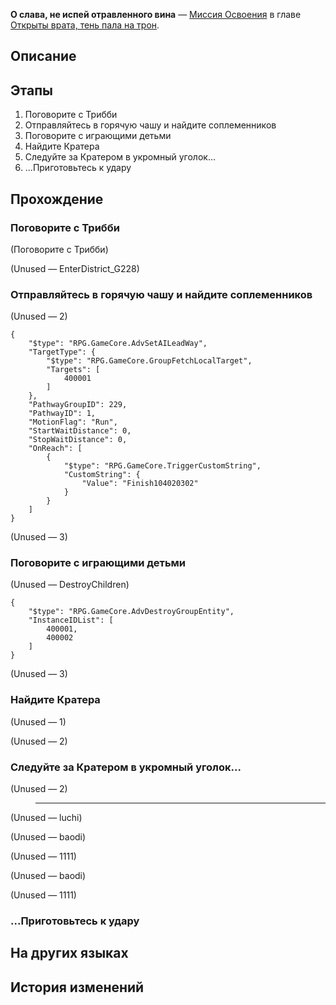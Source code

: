 {{Дополнить|Диалоги.}}
{{Миссия Инфобокс
|id              = 1040203
|Название        = 
|Изображение     = Миссия Освоения О слава, не испей отравленного вина.png
|Тип             = Миссия Освоения
|События         = 
|Глава           = Открыты врата, тень пала на трон
|Условия         = Завершена [[Миссия Освоения]] ''[[О раздор, избавь от преследующих страхов]]''
|Персонажи       = Кратер; Мидей; Паникующий солдат; Первопроходец; Солдат-доносчик; Трибби
|СтартЛокация    = Вечный священный город Охема
|Мир             = Амфореус
|Локации         = Вечный священный город Охема
|Предыдущая      = О раздор, избавь от преследующих страхов
|Следующая       = О роща, отчего мудрецы молчат?
|Награды         = Опыт Освоения*200; Звёздный нефрит*30; Путеводитель путешественника*3; Небесная амброзия*80; Кредиты*30 000
}}
'''О слава, не испей отравленного вина''' — [[Миссия Освоения]] в главе [[Открыты врата, тень пала на трон]].

==Описание==
{{Описание|Мидей обратился к Кратеру, бывалому командиру Кремноса, чтобы обсудить будущее каструма. Кратер проявил настойчивость, выразив своё желание, чтобы Мидей принял божественную власть, стал царём и вернулся домой.}}

==Этапы==
# Поговорите с Трибби
# Отправляйтесь в горячую чашу и найдите соплеменников
# Поговорите с играющими детьми
# Найдите Кратера
# Следуйте за Кратером в укромный уголок...
# ...Приготовьтесь к удару

==Прохождение==
{{Дополнить}}

===Поговорите с Трибби===
{{Описание миссии|локация=Вечный священный город Охема|Фаенон провалил испытание ядром пламени, и бремя божественной силы Никадора легло на плечи единственного наследного принца Кремноса - на вас. Но даже будучи законным наследником раздора, вы проявляете несвойственную вам нерешительность, сопротивляясь принятию божественной силы...}}
{{Диалог Начало}}

;(Поговорите с Трибби)
<!--Unknown TalkSentence: 104026230-->
<!--Unknown TalkSentence: 104026231-->

;(Unused &mdash; EnterDistrict_G228)
:{{tx}}
{{Диалог Конец}}

===Отправляйтесь в горячую чашу и найдите соплеменников===
{{Диалог Начало}}


;(Unused &mdash; 2)
<pre>{
	"$type": "RPG.GameCore.AdvSetAILeadWay",
	"TargetType": {
		"$type": "RPG.GameCore.GroupFetchLocalTarget",
		"Targets": [
			400001
		]
	},
	"PathwayGroupID": 229,
	"PathwayID": 1,
	"MotionFlag": "Run",
	"StartWaitDistance": 0,
	"StopWaitDistance": 0,
	"OnReach": [
		{
			"$type": "RPG.GameCore.TriggerCustomString",
			"CustomString": {
				"Value": "Finish104020302"
			}
		}
	]
}</pre>

;(Unused &mdash; 3)
<!--Unknown TalkSentence: 104020026-->

<!--Unknown TalkSentence: 104020025-->
{{Диалог Конец}}

===Поговорите с играющими детьми===
{{Диалог Начало}}

;(Unused &mdash; DestroyChildren)
<pre>{
	"$type": "RPG.GameCore.AdvDestroyGroupEntity",
	"InstanceIDList": [
		400001,
		400002
	]
}</pre>

;(Unused &mdash; 3)
:{{tx}}
{{Диалог Конец}}

===Найдите Кратера===
{{Описание миссии|локация=Вечный священный город Охема|Полные сил дети Кремноса заставили вас снова задуматься о будущем каструма. Вы решаете поговорить с ветераном Кратером.}}
{{Диалог Начало}}

;(Unused &mdash; 1)
<!--Unknown TalkSentence: 104020028-->

;(Unused &mdash; 2)
:{{tx}}
<!--Unknown TalkSentence: 104020027-->
{{Диалог Конец}}

===Следуйте за Кратером в укромный уголок...===
{{Диалог Начало}}

;(Unused &mdash; 2)
:{{tx}}
::<!--1-second delay-->
::{{tx}}
::<!--1-second delay-->
::{{tx}}
:----
::{{tx}}
<!--Unknown TalkSentence: 104020035-->
<!--Unknown TalkSentence: 104020029-->
<!--Unknown TalkSentence: 104020030-->
<!--Unknown TalkSentence: 104020031-->

;(Unused &mdash; luchi)
<!--Unknown TalkSentence: 104020032-->

;(Unused &mdash; baodi)


;(Unused &mdash; 1111)


;(Unused &mdash; baodi)


;(Unused &mdash; 1111)

{{Диалог Конец}}

===...Приготовьтесь к удару===
{{Диалог Начало}}
<!--Unknown TalkSentence: 104020033-->
<!--Unknown TalkSentence: 104020034-->
{{Диалог Конец}}

==На других языках==
{{На других языках
|en   = Glory, Turn From Imbibed Poison
|zhs  = 荣耀啊，不忍卒饮的鸩酒
|zht  = 榮耀啊，不忍卒飲的鴆酒
|ja   = 栄光よ、飲み干した毒を退けよ
|ko   = 영광이여, 차마 다 마실 수 없는 독주구나
|es   = Gloria, veneno que es mejor no ingerir
|fr   = Gloire impossible à accepter
|ru   = О слава, не испей отравленного вина
|th   = เกียรติยศเอ๋ย อย่าได้ทนร่ำสุราพิษเลย
|vi   = Hỡi Vinh Quang, Chén Rượu Độc Không Nỡ Uống Cạn
|de   = Ehre, ein giftiger Wein
|id   = Kemuliaan, Racun yang Tak Kuasa Ditelan
|pt   = Glória, Afaste-se do Veneno Imbibido
}}

==История изменений==
{{История изменений|3.1}}
